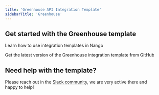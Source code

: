 ```yaml
---
title: 'Greenhouse API Integration Template'
sidebarTitle: 'Greenhouse'
---
```


## Get started with the Greenhouse template

<Card title="How to use integration templates"
      href="/understand/concepts/templates"
      icon="book-open">
    Learn how to use integration templates in Nango
</Card>

<Card title="Get the Greenhouse template"
      href="https://github.com/NangoHQ/nango/tree/master/integration-templates/greenhouse"
      icon="github">
    Get the latest version of the Greenhouse integration template from GitHub
</Card>

## Need help with the template?
Please reach out in the [Slack community](https://nango.dev/slack), we are very active there and happy to help!
